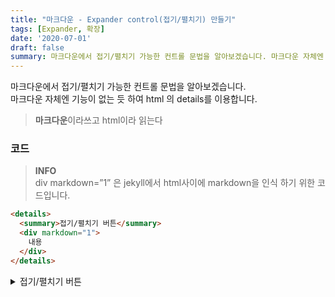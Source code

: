 ```yaml
---
title: "마크다운 - Expander control(접기/펼치기) 만들기"
tags: [Expander, 확장]
date: '2020-07-01'
draft: false
summary: 마크다운에서 접기/펼치기 가능한 컨트롤 문법을 알아보겠습니다. 마크다운 자체엔 기능이 없는 듯 하여 html 의 details를 이용합니다.
---
```


마크다운에서 접기/펼치기 가능한 컨트롤 문법을 알아보겠습니다.  
마크다운 자체엔 기능이 없는 듯 하여 html 의 details를 이용합니다.

> **마크다운**이라쓰고 html이라 읽는다

### 코드

> **INFO**  
> div markdown=”1” 은 jekyll에서 html사이에 markdown을 인식 하기 위한 코드입니다.

```html
<details>
  <summary>접기/펼치기 버튼</summary>
  <div markdown="1">
    내용
  </div>
</details>
```

<details>
  <summary>접기/펼치기 버튼</summary>
  <div markdown="1">
    내용
  </div>
</details>
